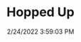 ---
width: 1333
height: 2000
title: Hopped Up
description: A CPR built early 911 hot rod.
date: 2/24/2022 3:59:03 PM
cameraMake: Sony
cameraModel: ILCE-7M3
lens: FE 85mm F1.4 GM
settingsfStop: f/1.6
settingsISO: ISO 160
settingsShutter: 1/100
settingsFocalLength: 85 mm
---